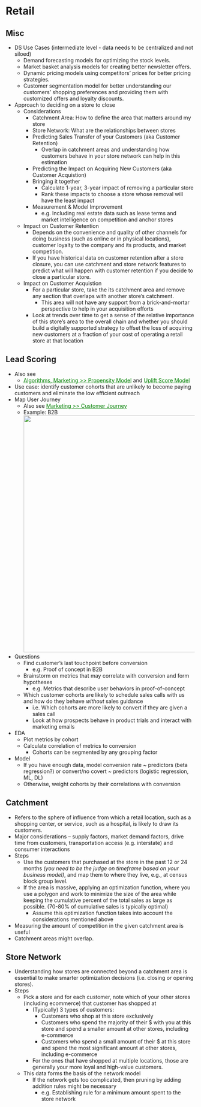 # Retail {#sec-retail .unnumbered}

## Misc {#sec-retail-misc .unnumbered}

-   DS Use Cases (intermediate level - data needs to be centralized and not siloed)
    -   Demand forecasting models for optimizing the stock levels.
    -   Market basket analysis models for creating better newsletter offers.
    -   Dynamic pricing models using competitors' prices for better pricing strategies.
    -   Customer segmentation model for better understanding our customers' shopping preferences and providing them with customized offers and loyalty discounts.
-   Approach to deciding on a store to close
    -   Considerations
        -   Catchment Area: How to define the area that matters around my store
        -   Store Network: What are the relationships between stores
        -   Predicting Sales Transfer of your Customers (aka Customer Retention)
            -   Overlap in catchment areas and understanding how customers behave in your store network can help in this estimation
        -   Predicting the Impact on Acquiring New Customers (aka Customer Acquistion)
        -   Bringing it together
            -   Calculate 1-year, 3-year impact of removing a particular store
            -   Rank these impacts to choose a store whose removal will have the least impact
        -   Measurement & Model Improvement
            -   e.g. Including real estate data such as lease terms and market intelligence on competition and anchor stores
    -   Impact on Customer Retention
        -   Depends on the convenience and quality of other channels for doing business (such as online or in physical locations), customer loyalty to the company and its products, and market competition.
        -   If you have historical data on customer retention after a store closure, you can use catchment and store network features to predict what will happen with customer retention if you decide to close a particular store.
    -   Impact on Customer Acquistion
        -   For a particular store, take the its catchment area and remove any section that overlaps with another store's catchment.
            -   This area will not have any support from a brick-and-mortar perspective to help in your acquisition efforts
        -   Look at trends over time to get a sense of the relative importance of this store's area to the overall chain and whether you should build a digitally supported strategy to offset the loss of acquiring new customers at a fraction of your cost of operating a retail store at that location

## Lead Scoring {#sec-retail-lscore .unnumbered}

-   Also see
    -   [Algorithms, Marketing \>\> Propensity Model](https://ercbk.github.io/Data-Science-Notebook/qmd/algorithms-marketing.html#sec-alg-mark-prop){style="color: green"} and [Uplift Score Model](https://ercbk.github.io/Data-Science-Notebook/qmd/algorithms-marketing.html#sec-alg-mark-uplift){style="color: green"}
-   Use case: identify customer cohorts that are unlikely to become paying customers and eliminate the low efficient outreach
-   Map User Journey
    -   Also see [Marketing \>\> Customer Journey](marketing.qmd#sec-mark-custjourn){style="color: green"}
    -   [Example]{.ribbon-highlight}: B2B\
        ![](./_resources/Retail.resources/image.png){.lightbox width="632"}
-   Questions
    -   Find customer's last touchpoint before conversion
        -   e.g. Proof of concept in B2B
    -   Brainstorm on metrics that may correlate with conversion and form hypotheses
        -   e.g. Metrics that describe user behaviors in proof-of-concept
    -   Which customer cohorts are likely to schedule sales calls with us and how do they behave *without* sales guidance
        -   i.e. Which cohorts are more likely to convert if they are given a sales call
        -   Look at how prospects behave in product trials and interact with marketing emails
-   EDA
    -   Plot metrics by cohort
    -   Calculate correlation of metrics to conversion
        -   Cohorts can be segmented by any grouping factor
-   Model
    -   If you have enough data, model conversion rate \~ predictors (beta regression?) or convert/no covert \~ predictors (logistic regression, ML, DL)
    -   Otherwise, weight cohorts by their correlations with conversion

## Catchment {#sec-retail-catch .unnumbered}

-   Refers to the sphere of influence from which a retail location, such as a shopping center, or service, such as a hospital, is likely to draw its customers.
-   Major considerations -- supply factors, market demand factors, drive time from customers, transportation access (e.g. interstate) and consumer interactions
-   Steps
    -   Use the customers that purchased at the store in the past 12 or 24 months *(you need to be the judge on timeframe based on your business model)*, and map them to where they live, e.g., at census block group level.
    -   If the area is massive, applying an optimization function, where you use a polygon and work to minimize the size of the area while keeping the cumulative percent of the total sales as large as possible. (70-80% of cumulative sales is typically optimal)
        -   Assume this optimization function takes into account the considerations mentioned above
-   Measuring the amount of competition in the given catchment area is useful
-   Catchment areas might overlap.

## Store Network {#sec-retail-stnet .unnumbered}

-   Understanding how stores are connected beyond a catchment area is essential to make smarter optimization decisions (i.e. closing or opening stores).
-   Steps
    -   Pick a store and for each customer, note which of your other stores (including ecommerce) that customer has shopped at
        -   (Typically) 3 types of customers:
            -   Customers who shop at this store exclusively
            -   Customers who spend the majority of their \$ with you at this store and spend a smaller amount at other stores, including e-commerce
            -   Customers who spend a small amount of their \$ at this store and spend the most significant amount at other stores, including e-commerce
        -   For the ones that have shopped at multiple locations, those are generally your more loyal and high-value customers.
    -   This data forms the basis of the network model
        -   If the network gets too complicated, then pruning by adding addition rules might be necessary
            -   e.g. Establishing rule for a minimum amount spent to the store network
